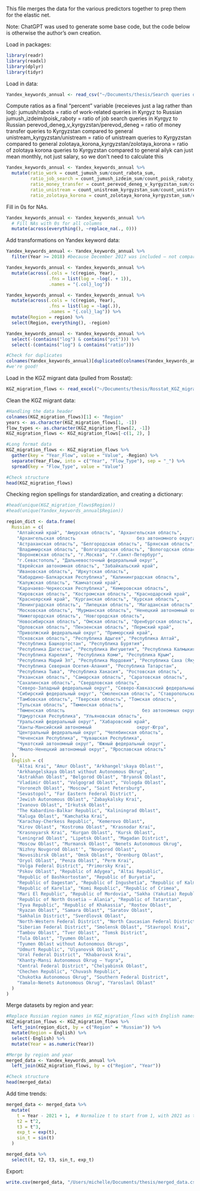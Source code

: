 This file merges the data for the various predictors together to prep them for the elastic net.

Note: ChatGPT was used to generate some base code, but the code below is otherwise the author's own creation. 

Load in packages:
```r
library(readr)
library(readxl)
library(dplyr)
library(tidyr)
```

Load in data:
```r
Yandex_keywords_annual <- read_csv("~/Documents/thesis/Search queries data/Yandex Wordstat queries/Yandex_keywords_annual.csv")
```

Compute ratios as a final "percent" variable (receieves just a lag rather than log):
jumush/rabota = ratio of work-related queries in Kyrgyz to Russian
jumush_izdeim/poisk_raboty = ratio of job search queries in Kyrgyz to Russian
perevod_deneg_v_kyrgyzstan/perevod_deneg = ratio of money transfer queries to Kyrgyzstan compared to general
unistream_kyrgyzstan/unistream = ratio of unistream queries to Kyrgyzstan compared to general
zolotaya_korona_kyrgyzstan/zolotaya_korona = ratio of zolotaya korona queries to Kyrgyzstan compared to general
ailyk can just mean monthly, not just salary, so we don't need to calculate this
```r
Yandex_keywords_annual <- Yandex_keywords_annual %>%
  mutate(ratio_work = count_jumush_sum/count_rabota_sum,
         ratio_job_search = count_jumush_izdeim_sum/count_poisk_raboty_sum,
         ratio_money_transfer = count_perevod_deneg_v_kyrgyzstan_sum/count_perevod_deneg_sum,
         ratio_unistream = count_unistream_kyrgyzstan_sum/count_unistream_sum,
         ratio_zolotaya_korona = count_zolotaya_korona_kyrgyzstan_sum/count_zolotaya_korona_sum)
```

Fill in 0s for NAs.
```r
Yandex_keywords_annual <- Yandex_keywords_annual %>% 
  # Fill NAs with 0s for all columns
  mutate(across(everything(), ~replace_na(., 0)))
```

Add transformations on Yandex keyword data:
```r
Yandex_keywords_annual <- Yandex_keywords_annual %>%
  filter(Year >= 2018) #because December 2017 was included — not comparable

Yandex_keywords_annual <- Yandex_keywords_annual %>%
  mutate(across(.cols = !c(region, Year), 
                .fns = list(log = ~log(. + 1)), 
                .names = "{.col}_log"))

Yandex_keywords_annual <- Yandex_keywords_annual %>%
  mutate(across(.cols = !c(region, Year), 
                .fns = list(lag = ~lag(.)), 
                .names = "{.col}_lag")) %>%
  mutate(Region = region) %>%
  select(Region, everything(), -region)

Yandex_keywords_annual <- Yandex_keywords_annual %>%
  select(-(contains("log") & contains("pct"))) %>%
  select(-(contains("log") & contains("ratio")))

#Check for duplicates
colnames(Yandex_keywords_annual)[duplicated(colnames(Yandex_keywords_annual))]
#we're good! 
```

Load in the KGZ migrant data (pulled from Rosstat):
```r
KGZ_migration_flows <- read_excel("~/Documents/thesis/Rosstat_KGZ_migration_flows.xlsx", skip = 2)
```

Clean the KGZ migrant data:
```r
#Handling the data header
colnames(KGZ_migration_flows)[1] <- "Region"
years <- as.character(KGZ_migration_flows[1, -1]) 
flow_types <- as.character(KGZ_migration_flows[2, -1])
KGZ_migration_flows <- KGZ_migration_flows[-c(1, 2), ]

#Long format data
KGZ_migration_flows <- KGZ_migration_flows %>%
  gather(key = "Year_Flow", value = "Value", -Region) %>%
  separate(Year_Flow, into = c("Year", "Flow_Type"), sep = "_") %>%
  spread(key = "Flow_Type", value = "Value")

#Check structure
head(KGZ_migration_flows)
```


Checking region spellings for standardization, and creating a dictionary:
```r
#head(unique(KGZ_migration_flows$Region))
#head(unique(Yandex_keywords_annual$Region))

region_dict <- data.frame(
  Russian = c(
    "Алтайский край", "Амурская область", "Архангельская область", 
    "Архангельская область                       без автономного округа", 
    "Астраханская область", "Белгородская область", "Брянская область", 
    "Владимирская область", "Волгоградская область", "Вологодская область", 
    "Воронежская область", "г.Москва", "г.Санкт-Петербург", 
    "г.Севастополь", "Дальневосточный федеральный округ", 
    "Еврейская автономная область", "Забайкальский край", 
    "Ивановская область", "Иркутская область", 
    "Кабардино-Балкарская Республика", "Калининградская область", 
    "Калужская область", "Камчатский край", 
    "Карачаево-Черкесская Республика", "Кемеровская область", 
    "Кировская область", "Костромская область", "Краснодарский край", 
    "Красноярский край", "Курганская область", "Курская область", 
    "Ленинградская область", "Липецкая область", "Магаданская область", 
    "Московская область", "Мурманская область", "Ненецкий автономный округ", 
    "Нижегородская область", "Новгородская область", 
    "Новосибирская область", "Омская область", "Оренбургская область", 
    "Орловская область", "Пензенская область", "Пермский край", 
    "Приволжский федеральный округ", "Приморский край", 
    "Псковская область", "Республика Адыгея", "Республика Алтай", 
    "Республика Башкортостан", "Республика Бурятия", 
    "Республика Дагестан", "Республика Ингушетия", "Республика Калмыкия", 
    "Республика Карелия", "Республика Коми", "Республика Крым", 
    "Республика Марий Эл", "Республика Мордовия", "Республика Саха (Якутия)", 
    "Республика Северная Осетия-Алания", "Республика Татарстан", 
    "Республика Тыва", "Республика Хакасия", "Ростовская область", 
    "Рязанская область", "Самарская область", "Саратовская область", 
    "Сахалинская область", "Свердловская область", 
    "Северо-Западный федеральный округ", "Северо-Кавказский федеральный округ", 
    "Сибирский федеральный округ", "Смоленская область", "Ставропольский край", 
    "Тамбовская область", "Тверская область", "Томская область", 
    "Тульская область", "Тюменская область", 
    "Тюменская область                             без автономных округов", 
    "Удмуртская Республика", "Ульяновская область", 
    "Уральский федеральный округ", "Хабаровский край", 
    "Ханты-Мансийский автономный                 округ-Югра", 
    "Центральный федеральный округ", "Челябинская область", 
    "Чеченская Республика", "Чувашская Республика", 
    "Чукотский автономный округ", "Южный федеральный округ", 
    "Ямало-Ненецкий автономный округ", "Ярославская область"
  ),
  English = c(
    "Altai Krai", "Amur Oblast", "Arkhangel'skaya Oblast'", 
    "Arkhangelskaya Oblast without Autonomous Okrug", 
    "Astrakhan Oblast", "Belgorod Oblast", "Bryansk Oblast", 
    "Vladimir Oblast", "Volgograd Oblast", "Vologda Oblast", 
    "Voronezh Oblast", "Moscow", "Saint Petersburg", 
    "Sevastopol", "Far Eastern Federal District", 
    "Jewish Autonomous Oblast", "Zabaykalsky Krai", 
    "Ivanovo Oblast", "Irkutsk Oblast", 
    "The Kabardino-Balkar Republic", "Kaliningrad Oblast", 
    "Kaluga Oblast", "Kamchatka Krai", 
    "Karachay-Cherkess Republic", "Kemerovo Oblast", 
    "Kirov Oblast", "Kostroma Oblast", "Krasnodar Krai", 
    "Krasnoyarsk Krai", "Kurgan Oblast", "Kursk Oblast", 
    "Leningrad Oblast", "Lipetsk Oblast", "Magadan District", 
    "Moscow Oblast", "Murmansk Oblast", "Nenets Autonomous Okrug", 
    "Nizhny Novgorod Oblast'", "Novgorod Oblast", 
    "Novosibirsk Oblast", "Omsk Oblast", "Orenburg Oblast", 
    "Oryol Oblast", "Penza Oblast", "Perm Krai", 
    "Volga Federal District", "Primorsky Krai", 
    "Pskov Oblast", "Republic of Adygea", "Altai Republic", 
    "Republic of Bashkortostan", "Republic of Buryatia", 
    "Republic of Dagestan", "Republic of Ingushetia", "Republic of Kalmykia", 
    "Republic of Karelia", "Komi Republic", "Republic of Crimea", 
    "Mari El Republic", "Republic of Mordovia", "Sakha (Yakutia) Republic", 
    "Republic of North Ossetia — Alania", "Republic of Tatarstan", 
    "Tyva Republic", "Republic of Khakassia", "Rostov Oblast", 
    "Ryazan Oblast", "Samara Oblast", "Saratov Oblast", 
    "Sakhalin District", "Sverdlovsk Oblast", 
    "North-Western Federal District", "North Caucasian Federal District", 
    "Siberian Federal District", "Smolensk Oblast", "Stavropol Krai", 
    "Tambov Oblast", "Tver Oblast", "Tomsk District", 
    "Tula Oblast", "Tyumen Oblast", 
    "Tyumen Oblast without Autonomous Okrugs", 
    "Udmurt Republic", "Ulyanovsk Oblast", 
    "Ural Federal District", "Khabarovsk Krai", 
    "Khanty-Mansi Autonomous Okrug — Yugra", 
    "Central Federal District", "Chelyabinsk Oblast", 
    "Chechen Republic", "Chuvash Republic", 
    "Chukotka Autonomous Okrug", "Southern Federal District", 
    "Yamalo-Nenets Autonomous Okrug", "Yaroslavl Oblast"
  )
)
```

Merge datasets by region and year:
```r
#Replace Russian region names in KGZ_migration_flows with English names
KGZ_migration_flows <- KGZ_migration_flows %>%
  left_join(region_dict, by = c("Region" = "Russian")) %>%
  mutate(Region = English) %>%
  select(-English) %>%
  mutate(Year = as.numeric(Year)) 

#Merge by region and year
merged_data <- Yandex_keywords_annual %>%
  left_join(KGZ_migration_flows, by = c("Region", "Year"))

#Check structure
head(merged_data)
```

Add time trends:
```r
merged_data <- merged_data %>%
  mutate(
    t = Year - 2021 + 1,  # Normalize t to start from 1, with 2021 as the start year (we'll do our analysis only using 2021-24 data)
    t2 = t^2,
    t3 = t^3,
    exp_t = exp(t),
    sin_t = sin(t)
  )

merged_data %>%
  select(t, t2, t3, sin_t, exp_t)
```

Export:
```r
write.csv(merged_data, "/Users/michelle/Documents/thesis/merged_data.csv", row.names = FALSE)
```


